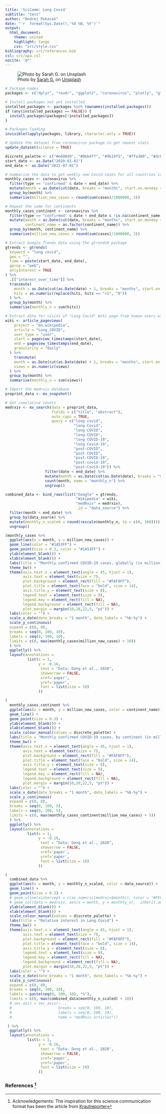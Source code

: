```yaml
---
title: 'SciComm: Long Covid'
subtitle: "test"
author: "Ondrej Pekacek"
date: "`r  format(Sys.Date(),'%d %B, %Y')`"
output:
  html_document:
    theme: united
    highlight: tango
    css: "src/style.css"
bibliography: src/references.bib
csl: src/apa.csl
nocite: '@*'
---
```


![Photo by <a href="https://unsplash.com\@harashog?utm_source=unsplash&utm_medium=referral&utm_content=creditCopyText">Sarah G.</a> on <a href="https://unsplash.com/s/photos/confused-dog?utm_source=unsplash&utm_medium=referral&utm_content=creditCopyText">Unsplash</a>](img/header.jpg)

```r

# Package names
packages <- c("dplyr", "readr", "ggplot2", "coronavirus", "plotly", "gtrendsR", "medrxivr", "pageviews", "scales")

# Install packages not yet installed
installed_packages <- packages %in% rownames(installed.packages())
if (any(installed_packages == FALSE)) {
  install.packages(packages[!installed_packages])
}

# Packages loading
invisible(lapply(packages, library, character.only = TRUE))

# Update the dataset from coronavirus package to get newest stats
update_dataset(silence = TRUE)
```

```r
discrete_palette <- c("#e60049", "#0bb4ff", "#9b19f5", "#ffa300", "#dc0ab4", "#b3d4ff", "#00bfa0")
start_date <- as.Date("2020-01-01")
end_date <- as.Date("2022-07-01")
```

```r
# Summarize the data to get weekly new Covid cases for all countries combined
monthly_cases <- coronavirus %>% 
  filter(type == "confirmed" & date < end_date) %>%
  mutate(month = as.Date(cut(date, breaks = "months", start.on.monday = TRUE))) %>% 
  group_by(month) %>%
  summarise(million_new_cases = round(sum(cases)/1000000, 3))

# Repeat the same for continents
monthly_cases_continent <- coronavirus %>% 
  filter(type == "confirmed" & date < end_date & !is.na(continent_name)) %>%
  mutate(month = as.Date(cut(date, breaks = "months", start.on.monday = TRUE)),
         continent_name = as.factor(continent_name)) %>% 
  group_by(month, continent_name) %>%
  summarise(million_new_cases = round(sum(cases)/1000000, 3))
```

```r
# Extract Google Trends data using the gtrendsR package
gtrends <- gtrends(
  keyword = "long covid",
  geo = "",
  time = paste(start_date, end_date),
  gprop = "web",
  onlyInterest = TRUE
) %>%
  .[["interest_over_time"]] %>%
  transmute(
    month = as.Date(cut(as.Date(date) + 1, breaks = "months", start.on.monday = TRUE)),
    hits = as.numeric(replace(hits, hits == "<1", "0"))
  ) %>% 
  group_by(month) %>%
  summarise(monthly_n = sum(hits))
```

```r
# Extract data for visits of "Long Covid" Wiki page from human users with pageviews package
wiki <- article_pageviews(
    project = "en.wikipedia",
    article = "Long_COVID",
    user_type = "user", 
    start = pageview_timestamps(start_date),
    end = pageview_timestamps(end_date),
    granularity = "daily"
  ) %>% 
    transmute(
    month = as.Date(cut(as.Date(date) + 1, breaks = "months", start.on.monday = TRUE)),
    views = as.numeric(views)
  ) %>% 
  group_by(month) %>%
  summarise(monthly_n = sum(views))
```

```r
# Import the medrxiv database
preprint_data <- mx_snapshot()

# Get cumulative counts
medrxiv <- mx_search(data = preprint_data,
                     fields = c("title", "abstract"),
                     auto_caps = TRUE,
                     query = c("long covid",
                               "long Covid",
                               "long COVID",
                               "long-COVID",
                               "long COVID-19",
                               "long Covid-19",
                               "post-COVID",
                               "post COVID",
                               "post-COVID-19",
                               "post-covid-19",
                               "post-Covid-19")) %>% 
                  filter(date < end_date) %>%
                  mutate(month = as.Date(cut(as.Date(date), breaks = "months", start.on.monday = TRUE))) %>% 
                  count(month, name = "monthly_n") %>% 
                  ungroup() 
```

```r
combined_data <- bind_rows(list("Google" = gtrends,
                                "Wikipedia" = wiki,
                                "medRxiv" = medrxiv),
                                .id = "data_source") %>% 
  filter(month < end_date) %>%
  group_by(data_source) %>% 
  mutate(monthly_n_scaled = round(rescale(monthly_n, to = c(0, 100)))) %>% 
  ungroup()

```



```r

(monthly_cases %>% 
  ggplot(aes(x = month, y = million_new_cases)) +
  geom_line(color = "#1A53FF") +
  geom_point(size = 0.3, color = "#1A53FF") +
  ylab(element_blank()) +
  xlab(element_blank()) +
  labs(title = "Monthly confirmed COVID-19 cases, globally (in million)") +
  theme_bw() +
  theme(axis.text.x = element_text(angle = 45, hjust = 1),
        axis.text = element_text(size = 7),
        plot.background = element_rect(fill = "#FAF8FF"),
        plot.title = element_text(face = "bold", size = 14),
        axis.title.y = element_text(size = 8),
        legend.text = element_text(size = 9),
        legend.key = element_rect(fill = NA),
        legend.background = element_rect(fill = NA),
        plot.margin = margin(10,20,22,5, "pt")) +
  labs(color = "") +  
  scale_x_date(date_breaks = "1 month", date_labels = "%b-%y") +
  scale_y_continuous(
  expand = c(0, 0),
  breaks = seq(0, 100, 10),
  labels = seq(0, 100, 10),
  limits = c(0, max(monthly_cases$million_new_cases) + 10))
  ) %>%
  ggplotly() %>% 
  layout(annotations = 
          list(x = 1,
               y = -0.16, 
                text = "Data: Dong et al., 2020",
                showarrow = FALSE,
                xref='paper',
                yref='paper',
                font = list(size = 10)
               ))

```


```r
(
  monthly_cases_continent %>% 
  ggplot(aes(x = month, y = million_new_cases, color = continent_name)) +
  geom_line() +
  geom_point(size = 0.3) +
  ylab(element_blank()) +
  xlab(element_blank()) +
  scale_colour_manual(values = discrete_palette) +
  labs(title = "Monthly confirmed COVID-19 cases, by continent (in million)") +
  theme_bw() +
  theme(axis.text.x = element_text(angle = 45, hjust = 1),
        axis.text = element_text(size = 7),
        plot.background = element_rect(fill = "#FAF8FF"),
        plot.title = element_text(face = "bold", size = 14),
        axis.title.y = element_text(size = 8),
        legend.text = element_text(size = 9),
        legend.key = element_rect(fill = NA),
        legend.background = element_rect(fill = NA),
        plot.margin = margin(10,20,22,5, "pt")) +
  labs(color = "") +  
  scale_x_date(date_breaks = "1 month", date_labels = "%b-%y") +
  scale_y_continuous(
  expand = c(0, 0),
  breaks = seq(0, 100, 5),
  labels = seq(0, 100, 5),
  limits = c(0, max(monthly_cases_continent$million_new_cases) + 5))
  ) %>%
  ggplotly() %>% 
  layout(annotations = 
          list(x = 1,
               y = -0.16, 
                text = "Data: Dong et al., 2020",
                showarrow = FALSE,
                xref='paper',
                yref='paper',
                font = list(size = 10)
               ))

```


```r
(
  combined_data %>% 
  ggplot(aes(x = month, y = monthly_n_scaled, color = data_source)) +
  geom_line() +
  geom_point(size = 0.3) +
  # geom_vline(xintercept = c(as.numeric(medrxiv$month)), color = "#FF834C", linetype = 1, size = (medrxiv$monthly_n/20) ) +
  # geom_col(data = medrxiv, aes(x = month, y = monthly_n),  inherit.aes = FALSE) +
  ylab(element_blank()) +
  xlab(element_blank()) +
  scale_colour_manual(values = discrete_palette) +
  labs(title = "Relative interest in Long Covid") +
  theme_bw() +
  theme(axis.text.x = element_text(angle = 45, hjust = 1),
        axis.text = element_text(size = 7),
        plot.background = element_rect(fill = "#FAF8FF"),
        plot.title = element_text(face = "bold", size = 14),
        axis.title.y = element_text(size = 8),
        legend.text = element_text(size = 9),
        legend.key = element_rect(fill = NA),
        legend.background = element_rect(fill = NA),
        plot.margin = margin(10,20,22,5, "pt")) +
  labs(color = "") +  
  scale_x_date(date_breaks = "1 month", date_labels = "%b-%y") +
  scale_y_continuous(
  expand = c(0, 0),
  breaks = seq(0, 100, 10),
  labels = paste(seq(0, 100, 10), "%"),
  limits = c(0, max(combined_data$monthly_n_scaled) + 10))
  # sec.axis = sec_axis(~ .,
  #                     breaks = seq(0, 100, 10),
  #                     labels = seq(0, 100, 10),
  #                     name = "medRxiv articles"))

 ) %>%
  ggplotly() %>% 
  layout(annotations = 
          list(x = 1,
               y = -0.16, 
                text = "Data: Dong et al., 2020",
                showarrow = FALSE,
                xref='paper',
                yref='paper',
                font = list(size = 10)
               ))
```


### References ^[Acknowledgements: The inspiration for this science communication format has been the article from [Krautreporter](https://krautreporter.de/4299-quantencomputer-verstandlich-erklart)]



